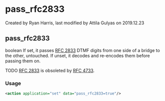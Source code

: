 
# pass_rfc2833 

 Created by  Ryan Harris, last modified by  Attila Gulyas on 2019.12.23

## pass_rfc2833

boolean If set, it passes [RFC 2833](https://tools.ietf.org/html/rfc2833) DTMF digits from one side of a bridge to the other, untouched. If unset, it decodes and re-encodes them before passing them on.

  
TODO [RFC 2833](https://tools.ietf.org/html/rfc2833) is obsoleted by [RFC 4733](https://tools.ietf.org/html/rfc4733).

  
### **Usage**

```xml
<action application="set" data="pass_rfc2833=true"/>
```


